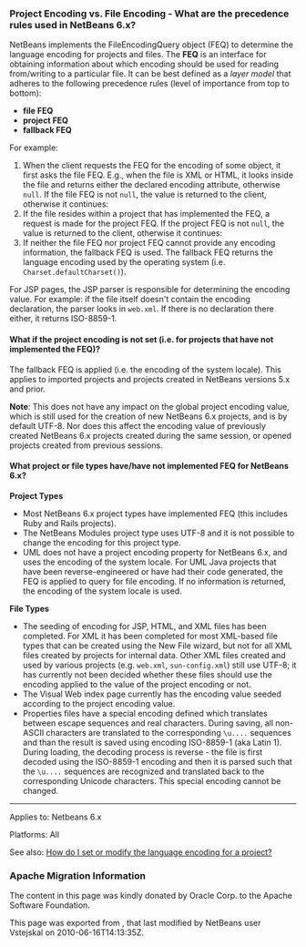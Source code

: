 <!--

    Licensed to the Apache Software Foundation (ASF) under one
    or more contributor license agreements.  See the NOTICE file
    distributed with this work for additional information
    regarding copyright ownership.  The ASF licenses this file
    to you under the Apache License, Version 2.0 (the
    "License"); you may not use this file except in compliance
    with the License.  You may obtain a copy of the License at

      http://www.apache.org/licenses/LICENSE-2.0

    Unless required by applicable law or agreed to in writing,
    software distributed under the License is distributed on an
    "AS IS" BASIS, WITHOUT WARRANTIES OR CONDITIONS OF ANY
    KIND, either express or implied.  See the License for the
    specific language governing permissions and limitations
    under the License.

-->

===Project Encoding vs. File Encoding - What are the precedence rules used in NetBeans 6.x? ===

NetBeans implements the FileEncodingQuery object (FEQ) to determine the language encoding for projects and files. The '''FEQ''' is an interface for obtaining information about which encoding should be used for reading from/writing to a particular file. It can be best defined as a ''layer model'' that adheres to the following precedence rules (level of importance from top to bottom):

* '''file FEQ'''
* '''project FEQ'''
* '''fallback FEQ'''

For example: 
# When the client requests the FEQ for the encoding of some object, it first asks the file FEQ. E.g., when the file is XML or HTML, it looks inside the file and returns either the declared encoding attribute, otherwise <tt>null</tt>.  If the file FEQ is not <tt>null</tt>, the value is returned to the client, otherwise it continues:
# If the file resides within a project that has implemented the FEQ, a request is made for the project FEQ.  If the project FEQ is not <tt>null</tt>, the value is returned to the client, otherwise it continues:
# If neither the file FEQ nor project FEQ cannot provide any encoding information, the fallback FEQ is used. The fallback FEQ returns the language encoding used by the operating system (i.e. <tt>Charset.defaultCharset()</tt>).

For JSP pages, the JSP parser is responsible for determining the encoding value. For example: if the file itself doesn't contain the encoding declaration, the parser looks in <tt>web.xml</tt>. If there is no declaration there either, it returns ISO-8859-1.

====What if the project encoding is not set (i.e. for projects that have not implemented the FEQ)?====

The fallback FEQ is applied (i.e. the encoding of the system locale).  This applies to imported projects and projects created in NetBeans versions 5.x and prior.

'''Note''': This does not have any impact on the global project encoding value, which is still used for the creation of new NetBeans 6.x projects, and is by default UTF-8. Nor does this affect the encoding value of previously created NetBeans 6.x projects created during the same session, or opened projects created from previous sessions.

====What project or file types have/have not implemented FEQ for NetBeans 6.x?====

'''Project Types'''

* Most NetBeans 6.x project types have implemented FEQ (this includes Ruby and Rails projects).
* The NetBeans Modules project type uses UTF-8 and it is not possible to change the encoding for this project type.
* UML does not have a project encoding property for NetBeans 6.x, and uses the encoding of the system locale. For UML Java projects that have been reverse-engineered or have had their code generated, the FEQ is applied to query for file encoding. If no information is returned, the encoding of the system locale is used.

'''File Types'''

* The seeding of encoding for JSP, HTML, and XML files has been completed. For XML it has been completed for most XML-based file types that can be created using the New File wizard, but not for all XML files created by projects for internal data. Other XML files created and used by various projects (e.g. <tt>web.xml</tt>, <tt>sun-config.xml</tt>) still use UTF-8; it has currently not been decided whether these files should use the encoding applied to the value of the project encoding or not.
* The Visual Web index page currently has the encoding value seeded according to the project encoding value.
* Properties files have a special encoding defined which translates between escape sequences and real characters. During saving, all non-ASCII characters are translated to the corresponding <tt>\u....</tt> sequences and than the result is saved using encoding ISO-8859-1 (aka Latin 1). During loading, the decoding process is reverse - the file is first decoded using the ISO-8859-1 encoding and then it is parsed such that the <tt>\u....</tt> sequences are recognized and translated back to the corresponding Unicode characters. This special encoding cannot be changed.

-----

Applies to: Netbeans 6.x

Platforms: All

See also:
[[FaqI18nProjectEncoding| How do I set or modify the language encoding for a project?]]

===Apache Migration Information===

The content in this page was kindly donated by Oracle Corp. to the
Apache Software Foundation.

This page was exported from , 
that last modified by NetBeans user Vstejskal 
on 2010-06-16T14:13:35Z.

